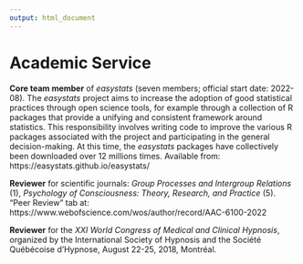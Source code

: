 ```yaml
---
output: html_document
---
```


\scriptsize
\setlength{\parindent}{-0.2in}
\setlength{\leftskip}{0.2in}
\setlength{\parskip}{8pt}

# Academic Service

**Core team member** of *easystats* (seven members; official start date: 2022-08). The *easystats* project aims to increase the adoption of good statistical practices through open science tools, for example through a collection of R packages that provide a unifying and consistent framework around statistics. This responsibility involves writing code to improve the various R packages associated with the project and participating in the general decision-making. At this time, the *easystats* packages have collectively been downloaded over 12 millions times. Available from: https://easystats.github.io/easystats/

**Reviewer** for scientific journals: *Group Processes and Intergroup Relations* (1), *Psychology of Consciousness: Theory, Research, and Practice* (5). "Peer Review" tab at: https://www.webofscience.com/wos/author/record/AAC-6100-2022

**Reviewer** for the *XXI World Congress of Medical and Clinical Hypnosis*, organized by the International Society of Hypnosis and the Société Québécoise d'Hypnose, August 22-25, 2018, Montréal.